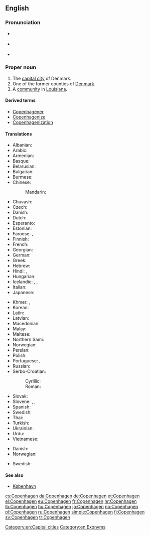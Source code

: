 ==English==

{{wikipedia}}
{{wikipedia|Copenhagen County}}
{{wikipedia|Copenhagen, Louisiana}}

===Pronunciation===
* {{a|US}} {{IPA|/ˈkoʊpənˌheɪɡən/|/ˈkoʊpənˌhɑɡən/|lang=en}}
* {{a|RP}} {{IPA|/ˈkəʊpənˌheɪɡən/|/ˈkəʊpənˌhɑːɡən/|lang=en}}
* {{rhymes|eɪɡən}}

===Proper noun===
{{en-proper noun}}

# The [[capital city]] of Denmark.
# One of the former counties of [[Denmark]].
# A [[community]] in [[Louisiana]].

====Derived terms====
* [[Copenhagener]]
* [[Copenhagenize]]
* [[Copenhagenization]]

====Translations====
{{trans-top|capital of Denmark}}
* Albanian: {{t|sq|Kopenhagen}}
* Arabic: {{t|ar|كوبنهاجن|m|tr=kuubinhaagan}}
* Armenian: {{t|hy|Կոպենհագեն|tr=Kopenhagen}}
* Basque: {{t+|eu|Kopenhage}}
* Belarusian: {{t|be|Капэнгаген|m|tr=Kapenháhen}}
* Bulgarian: {{t|bg|Копенхаген|m|tr=Kopenhágen}}
* Burmese: {{t|my|ကိုပင်ဟေဂင်မြို့|tr=kopinheginmyo.|sc=Mymr}}
* Chinese:
*: Mandarin: {{t+|cmn|哥本哈根|tr=Gēběnhāgēn|sc=Hani}}
* Chuvash: {{t|cv|Копенгаген}}
* Czech: {{t+|cs|Kodaň|f}}
* Danish: {{t+|da|København}}
* Dutch: {{t+|nl|Kopenhagen}}
* Esperanto: {{t|eo|Kopenhago}}
* Estonian: {{t+|et|Kopenhaagen}}
* Faroese: {{t|fo|Keypmannahavn|f}}, {{t|fo|Kjøpinhavn|f}}
* Finnish: {{t+|fi|Kööpenhamina}}
* French: {{t+|fr|Copenhague|f}}
* Georgian: {{t|ka|კოპენჰაგენი|tr=kʼopʼenhageni|sc=Geor}}
* German: {{t+|de|Kopenhagen|n}}
* Greek: {{t+|el|Κοπεγχάγη|f|tr=Kopenchági}}
* Hebrew: {{t|he|קופנהאגן}}
* Hindi: {{t|hi|कोपेनहेगन|tr=kopenhegan}}, {{t|hi|कोपनहेगन|tr=kopanhegan}}
* Hungarian: {{t+|hu|Koppenhága}}
* Icelandic: {{t|is|Kaupmannahöfn|f}}, {{t|is|Kaupinhafn}}, {{t|is|Köben|f}}
* Italian: {{t|it|Copenaghen|f}}
* Japanese: {{t|ja|コペンハーゲン|tr=Kopenhāgen|sc=Jpan}}
{{trans-mid}}
* Khmer: {{t|km|ខូរ​ផេន​ហា​ហ្គេន|tr=kʰoopʰeenhaagein|sc=Khmr}}, {{t|km|កូ​ប៉េន​ហាក|tr=koopeenhaak|sc=Khmr}}
* Korean: {{t+|ko|코펜하겐|tr=Kopenhagen|sc=Kore}}
* Latin: {{t|la|Hafnia}}
* Latvian: {{t|lv|Kopenhāgena}}
* Macedonian: {{t|mk|Копенхаген|m|tr=Kopenhágen}}
* Malay: {{t|ms|Kopenhagen}}
* Maltese: {{t|mt|Kopenħagen}}
* Northern Sami: {{t|se|Københápman}}
* Norwegian: {{t+|no|København}}
* Persian: {{t|fa|کپنهاگ|tr=Kopenhâg|sc=fa-Arab}}
* Polish: {{t+|pl|Kopenhaga|f}}
* Portuguese: {{t|pt|Copenhague}},{{t|pt|Copenhaga}}
* Russian: {{t+|ru|Копенгаген|m|tr=Kopengágen}}
* Serbo-Croatian:
*: Cyrillic: {{t|sh|Копенхаген|m}}
*: Roman: {{t|sh|Kopenhagen|m}}
* Slovak: {{t|sk|Kodaň|f}}
* Slovene: {{t|sl|København|m}}, {{t|sl|Kobenhaven|m}}, {{t|sl|Kopenhagen|m}}
* Spanish: {{t+|es|Copenhague }}
* Swedish: {{t+|sv|Köpenhamn|n}}
* Thai: {{t|th|โคเปนเฮเกน|tr=koh-bpayn-hay-gayn|sc=Thai}}
* Turkish: {{t+|tr|Kopenhag}}
* Ukrainian: {{t|uk|Копенгаген|m|tr=Kopenháhen}}
* Urdu: {{t|ur|کوپن ہیگن|tr=kopen hegan|sc=ur-Arab}}
* Vietnamese: {{t|vi|Copenhagen}}
{{trans-bottom}}

{{trans-top|former county in Denmark}}
* Danish: {{t|da|Københavns Kommune}}
* Norwegian: {{t+|no|København}}
{{trans-mid}}
* Swedish: {{t+|sv|Köpenhamn|n}}
{{trans-bottom}}

====See also====
* [[København]]

[[Category:en:Capital cities]]
[[Category:en:Exonyms]]

[[cs:Copenhagen]]
[[da:Copenhagen]]
[[de:Copenhagen]]
[[et:Copenhagen]]
[[el:Copenhagen]]
[[eu:Copenhagen]]
[[fr:Copenhagen]]
[[hr:Copenhagen]]
[[lb:Copenhagen]]
[[hu:Copenhagen]]
[[ja:Copenhagen]]
[[no:Copenhagen]]
[[pl:Copenhagen]]
[[ru:Copenhagen]]
[[simple:Copenhagen]]
[[fi:Copenhagen]]
[[sv:Copenhagen]]
[[tr:Copenhagen]]
